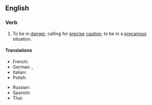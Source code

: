 ==English==

===Verb===
{{en-verb|head=[[hang]] by a [[thread]]|hangs by a thread|hanging by a thread|hung by a thread}}

# {{lb|en|idiomatic}} To be in [[danger]], calling for [[precise]] [[caution]]; to be in a [[precarious]] situation.

====Translations====
{{trans-top|to be in a precarious situation}}
* French: {{t|fr|ne tenir qu'à un fil}}
* German: {{t+|de|am seidenen Faden hängen}}, {{t+|de|an einem seidenen Faden hängen}}
* Italian: {{t|it|essere appeso a un filo}}
* Polish: {{t|pl|wisieć na włosku}}
{{trans-mid}}
* Russian: {{t|ru|висе́ть на волоске}}
* Spanish: {{t|es|pender de un hilo}}
* Thai: {{t|th|แขวนบนเส้นด้าย|tr=kwăen bon sâynádâai}}
{{trans-bottom}}